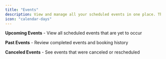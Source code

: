 ```yaml
---
title: "Events"
description: View and manage all your scheduled events in one place. The Events page provides a comprehensive view of your booking history, upcoming appointments, and cancelled events.
icon: "calendar-days"
---
```


**Upcoming Events** - View all scheduled events that are yet to occur

**Past Events** - Review completed events and booking history

**Canceled Events** - See events that were canceled or rescheduled
